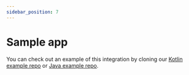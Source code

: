 ```yaml
---
sidebar_position: 7
---
```


# Sample app

You can check out an example of this integration by cloning our [Kotlin example repo](https://github.com/dyte-in/kotlin-sample-app) or [Java example repo](https://github.com/dyte-in/java-sample-app).
